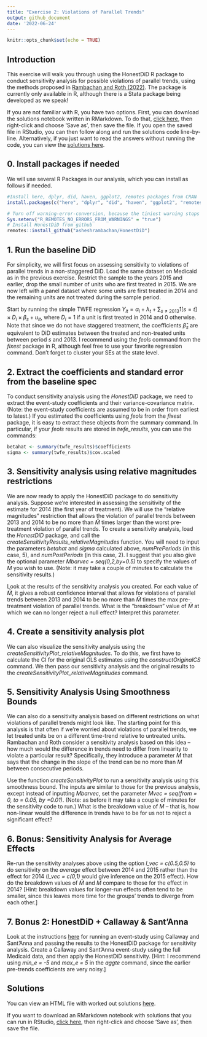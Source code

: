 ```yaml
---
title: "Exercise 2: Violations of Parallel Trends"
output: github_document
date: '2022-06-24'
---
```


```r
knitr::opts_chunk$set(echo = TRUE)
```

## Introduction

This exercise will walk you through using the HonestDiD R package to conduct sensitivity analysis for possible violations of parallel trends, using the methods proposed in [Rambachan and Roth (2022)](https://jonathandroth.github.io/assets/files/HonestParallelTrends_Main.pdf). The package is currently only available in R, although there is a Stata package being developed as we speak! 

If you are not familiar with R, you have two options. First, you can download the solutions notebook written in RMarkdown. To do that, [click here](https://raw.githubusercontent.com/Mixtape-Sessions/Advanced-DID/main/Exercises/Exercise-2/Solutions/medicaid-analysis-pt-violations-solutions.Rmd), then right-click and choose 'Save as', then save the file. If you open the saved file in RStudio, you can then follow along and run the solutions code line-by-line. Alternatively, if you just want to read the answers without running the code, you can view the [solutions here](https://raw.githack.com/Mixtape-Sessions/Advanced-DID/main/Exercises/Exercise-2/Solutions/medicaid-analysis-pt-violations-solutions.html). 

## 0. Install packages if needed 

We will use several R Packages in our analysis, which you can install as follows if needed.
```r
#Install here, dplyr, did, haven, ggplot2, remotes packages from CRAN
install.packages(c("here", "dplyr", "did", "haven", "ggplot2", "remotes"))

# Turn off warning-error-conversion, because the tiniest warning stops installation
Sys.setenv("R_REMOTES_NO_ERRORS_FROM_WARNINGS" = "true")
# Install HonestDiD from github
remotes::install_github("asheshrambachan/HonestDiD")
```

## 1. Run the baseline DiD

For simplicity, we will first focus on assessing sensitivity to violations of parallel trends in a non-staggered DiD. Load the same dataset on Medicaid as in the previous exercise. Restrict the sample to the years 2015 and earlier, drop the small number of units who are first treated in 2015. We are now left with a panel dataset where some units are first treated in 2014 and the remaining units are not treated during the sample period.


Start by running the simple TWFE regression $Y_{it} = \alpha_i + \lambda_t + \sum_{s \neq 2013} 1[s=t] \times D_i \times \beta_s + u_{it} ,$ where $D_i =1$ if a unit is first treated in 2014 and 0 otherwise. Note that since we do not have staggered treatment, the coefficients $\hat{\beta}_s$ are equivalent to DiD estimates between the treated and non-treated units between period $s$ and 2013. I recommend using the *feols* command from the *fixest* package in R, although feel free to use your favorite regression command. Don't forget to cluster your SEs at the state level. 


## 2. Extract the coefficients and standard error from the baseline spec

To conduct sensitivity analysis using the *HonestDiD* package, we need to extract the event-study coefficients and their variance-covariance matrix. (Note: the event-study coefficients are assumed to be in order from earliest to latest.) If you estimated the coefficients using *feols* from the *fixest* package, it is easy to extract these objects from the summary command. In particular, if your *feols* results are stored in *twfe_results*, you can use the commands:

```r
betahat <- summary(twfe_results)$coefficients
sigma <- summary(twfe_results)$cov.scaled
```


## 3. Sensitivity analysis using relative magnitudes restrictions

We are now ready to apply the HonestDiD package to do sensitivity analysis. Suppose we're interested in assessing the sensitivity of the estimate for 2014 (the first year of treatment). We will use the "relative magnitudes" restriction that allows the violation of parallel trends between 2013 and 2014 to be no more than $\bar{M}$ times larger than the worst pre-treatment violation of parallel trends. To create a sensitivity analysis, load the *HonestDiD* package, and call the *createSensitivityResults_relativeMagnitudes* function. You will need to input the parameters *betahat* and *sigma* calculated above, *numPrePeriods* (in this case, 5), and *numPostPeriods* (in this case, 2). I suggest that you also give the optional parameter *Mbarvec = seq(0,2,by=0.5)* to specify the values of $\bar{M}$ you wish to use. (Note: it may take a couple of minutes to calculate the sensitivity results.)

Look at the results of the sensitivity analysis you created. For each value of $\bar{M}$, it gives a robust confidence interval that allows for violations of parallel trends between 2013 and 2014 to be no more than $\bar{M}$ times the max pre-treatment violation of parallel trends. What is the "breakdown" value of $\bar{M}$ at which we can no longer reject a null effect? Interpret this parameter. 

## 4. Create a sensitivity analysis plot

We can also visualize the sensitivity analysis using the *createSensitivityPlot_relativeMagnitudes*. To do this, we first have to calculate the CI for the original OLS estimates using the *constructOriginalCS* command. We then pass our sensitivity analysis and the original results to the *createSensitivityPlot_relativeMagnitudes* command. 


## 5. Sensitivity Analysis Using Smoothness Bounds

We can also do a sensitivity analysis based on different restrictions on what violations of parallel trends might look like. The starting point for this analysis is that often if we're worried about violations of parallel trends, we let treated units be on a different time-trend relative to untreated units. Rambachan and Roth consider a sensitivity analysis based on this idea -- how much would the difference in trends need to differ from linearity to violate a particular result? Specifically, they introduce a parameter $M$ that says that the change in the slope of the trend can be no more than $M$ between consecutive periods. 

Use the function *createSensitivityPlot* to run a sensitivity analysis using this smoothness bound. The inputs are similar to those for the previous analysis, except instead of inputting *Mbarvec*, set the parameter *Mvec = seq(from = 0, to = 0.05, by =0.01)*. (Note: as before it may take a couple of minutes for the sensitivity code to run.) What is the breakdown value of $M$ -- that is, how non-linear would the difference in trends have to be for us not to reject a significant effect? 


## 6. Bonus: Sensitivity Analysis for Average Effects

Re-run the sensitivity analyses above using the option *l_vec = c(0.5,0.5)* to do sensitivity on the *average* effect between 2014 and 2015 rather than the effect for 2014 (*l_vec = c(0,1)* would give inference on the 2015 effect). How do the breakdown values of $\bar{M}$ and $M$ compare to those for the effect in 2014? [Hint: breakdown values for longer-run effects often tend to be smaller, since this leaves more time for the groups' trends to diverge from each other.] 


## 7. Bonus 2: HonestDiD + Callaway & Sant'Anna

Look at the instructions [here](https://github.com/pedrohcgs/CS_RR) for running an event-study using Callaway and Sant'Anna and passing the results to the HonestDiD package for sensitivity analysis. Create a Callaway and Sant'Anna event-study using the full Medicaid data, and then apply the HonestDiD sensitivity. [Hint: I recommend using *min_e = -5* and *max_e = 5* in the *aggte* command, since the earlier pre-trends coefficients are very noisy.]


## Solutions

You can view an HTML file with worked out solutions [here](https://raw.githack.com/Mixtape-Sessions/Advanced-DID/main/Exercises/Exercise-2/Solutions/medicaid-analysis-pt-violations-solutions.html).

If you want to download an RMarkdown notebook with solutions that you can run in RStudio, [click here](https://raw.githubusercontent.com/Mixtape-Sessions/Advanced-DID/main/Exercises/Exercise-2/Solutions/medicaid-analysis-pt-violations-solutions.Rmd), then right-click and choose 'Save as', then save the file.

